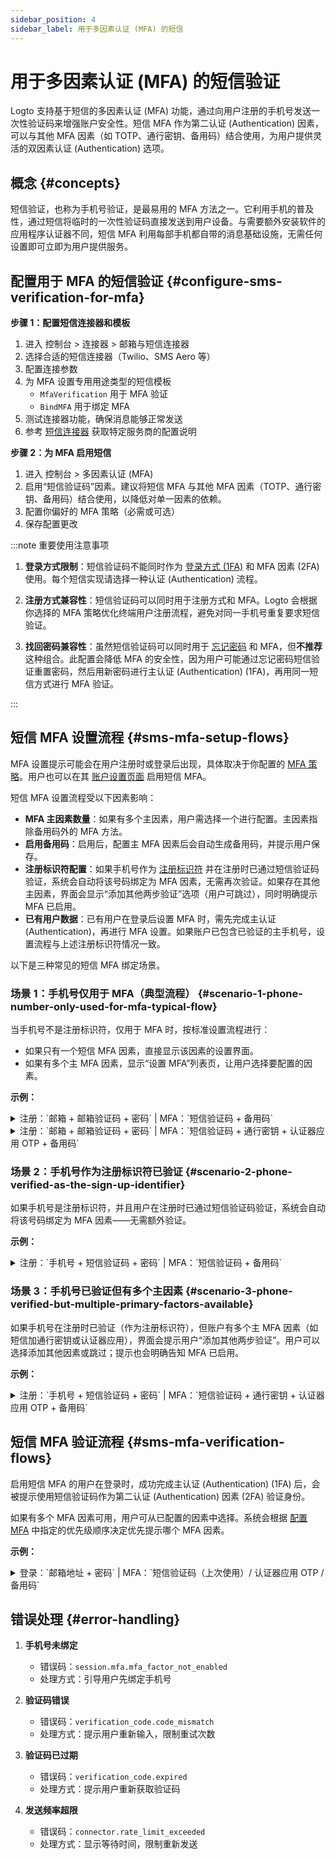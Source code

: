 ```yaml
---
sidebar_position: 4
sidebar_label: 用于多因素认证 (MFA) 的短信
---
```


# 用于多因素认证 (MFA) 的短信验证

Logto 支持基于短信的多因素认证 (MFA) 功能，通过向用户注册的手机号发送一次性验证码来增强账户安全性。短信 MFA 作为第二认证 (Authentication) 因素，可以与其他 MFA 因素（如 TOTP、通行密钥、备用码）结合使用，为用户提供灵活的双因素认证 (Authentication) 选项。

## 概念 \{#concepts}

短信验证，也称为手机号验证，是最易用的 MFA 方法之一。它利用手机的普及性，通过短信将临时的一次性验证码直接发送到用户设备。与需要额外安装软件的应用程序认证器不同，短信 MFA 利用每部手机都自带的消息基础设施，无需任何设置即可立即为用户提供服务。

## 配置用于 MFA 的短信验证 \{#configure-sms-verification-for-mfa}

**步骤 1：配置短信连接器和模板**

1. 进入 <CloudLink to="/connectors/passwordless">控制台 > 连接器 > 邮箱与短信连接器</CloudLink>
2. 选择合适的短信连接器（Twilio、SMS Aero 等）
3. 配置连接参数
4. 为 MFA 设置专用用途类型的短信模板
   - `MfaVerification` 用于 MFA 验证
   - `BindMFA` 用于绑定 MFA
5. 测试连接器功能，确保消息能够正常发送
6. 参考 [短信连接器](/connectors/sms-connectors) 获取特定服务商的配置说明

**步骤 2：为 MFA 启用短信**

1. 进入 <CloudLink to="/mfa">控制台 > 多因素认证 (MFA)</CloudLink>
2. 启用“短信验证码”因素。建议将短信 MFA 与其他 MFA 因素（TOTP、通行密钥、备用码）结合使用，以降低对单一因素的依赖。
3. 配置你偏好的 MFA 策略（必需或可选）
4. 保存配置更改

:::note 重要使用注意事项

1. **登录方式限制**：短信验证码不能同时作为 [登录方式 (1FA)](/end-user-flows/sign-up-and-sign-in/sign-in) 和 MFA 因素 (2FA) 使用。每个短信实现请选择一种认证 (Authentication) 流程。

2. **注册方式兼容性**：短信验证码可以同时用于注册方式和 MFA。Logto 会根据你选择的 MFA 策略优化终端用户注册流程，避免对同一手机号重复要求短信验证。

3. **找回密码兼容性**：虽然短信验证码可以同时用于 [忘记密码](/end-user-flows/sign-up-and-sign-in/reset-password) 和 MFA，但**不推荐**这种组合。此配置会降低 MFA 的安全性，因为用户可能通过忘记密码短信验证重置密码，然后用新密码进行主认证 (Authentication) (1FA)，再用同一短信方式进行 MFA 验证。

:::

## 短信 MFA 设置流程 \{#sms-mfa-setup-flows}

MFA 设置提示可能会在用户注册时或登录后出现，具体取决于你配置的 [MFA 策略](/end-user-flows/mfa/configure-mfa#global-mfa-configuration)。用户也可以在其 [账户设置页面](/end-user-flows/account-settings/by-account-api#manage-phone) 启用短信 MFA。

短信 MFA 设置流程受以下因素影响：

- **MFA 主因素数量**：如果有多个主因素，用户需选择一个进行配置。主因素指除备用码外的 MFA 方法。
- **启用备用码**：启用后，配置主 MFA 因素后会自动生成备用码，并提示用户保存。
- **注册标识符配置**：如果手机号作为 [注册标识符](/end-user-flows/sign-up-and-sign-in/sign-up#set-up-the-sign-up-identifier) 并在注册时已通过短信验证码验证，系统会自动将该号码绑定为 MFA 因素，无需再次验证。如果存在其他主因素，界面会显示“添加其他两步验证”选项（用户可跳过），同时明确提示 MFA 已启用。
- **已有用户数据**：已有用户在登录后设置 MFA 时，需先完成主认证 (Authentication)，再进行 MFA 设置。如果账户已包含已验证的主手机号，设置流程与上述注册标识符情况一致。

以下是三种常见的短信 MFA 绑定场景。

### 场景 1：手机号仅用于 MFA（典型流程） \{#scenario-1-phone-number-only-used-for-mfa-typical-flow}

当手机号不是注册标识符，仅用于 MFA 时，按标准设置流程进行：

- 如果只有一个短信 MFA 因素，直接显示该因素的设置界面。
- 如果有多个主 MFA 因素，显示“设置 MFA”列表页，让用户选择要配置的因素。

**示例：**

<details>
  <summary>注册：`邮箱 + 邮箱验证码 + 密码` | MFA：`短信验证码 + 备用码`</summary>
  <img src="/img/assets/sms-mfa-setup-scenario-1-1.png" alt="短信 MFA 设置流程 1-1" />
</details>

<details>
  <summary>
    注册：`邮箱 + 邮箱验证码 + 密码` | MFA：`短信验证码 + 通行密钥 + 认证器应用 OTP + 备用码`
  </summary>
  <img src="/img/assets/sms-mfa-setup-scenario-1-2.png" alt="短信 MFA 设置流程 1-2" />
</details>

### 场景 2：手机号作为注册标识符已验证 \{#scenario-2-phone-verified-as-the-sign-up-identifier}

如果手机号是注册标识符，并且用户在注册时已通过短信验证码验证，系统会自动将该号码绑定为 MFA 因素——无需额外验证。

**示例：**

<details>
  <summary>注册：`手机号 + 短信验证码 + 密码` | MFA：`短信验证码 + 备用码`</summary>
  <img src="/img/assets/sms-mfa-setup-scenario-2.png" alt="短信 MFA 设置流程 2" />
</details>

### 场景 3：手机号已验证但有多个主因素 \{#scenario-3-phone-verified-but-multiple-primary-factors-available}

如果手机号在注册时已验证（作为注册标识符），但账户有多个主 MFA 因素（如短信加通行密钥或认证器应用），界面会提示用户“添加其他两步验证”。用户可以选择添加其他因素或跳过；提示也会明确告知 MFA 已启用。

**示例：**

<details>
  <summary>
    注册：`手机号 + 短信验证码 + 密码` | MFA：`短信验证码 + 通行密钥 + 认证器应用 OTP + 备用码`
  </summary>
  <img src="/img/assets/sms-mfa-setup-scenario-3.png" alt="短信 MFA 设置流程 3" />
</details>

## 短信 MFA 验证流程 \{#sms-mfa-verification-flows}

启用短信 MFA 的用户在登录时，成功完成主认证 (Authentication) (1FA) 后，会被提示使用短信验证码作为第二认证 (Authentication) 因素 (2FA) 验证身份。

如果有多个 MFA 因素可用，用户可从已配置的因素中选择。系统会根据 [配置 MFA](/end-user-flows/mfa/configure-mfa#mfa-verification-flow) 中指定的优先级顺序决定优先提示哪个 MFA 因素。

**示例：**

<details>
  <summary>
    登录：`邮箱地址 + 密码` | MFA：`短信验证码（上次使用）/ 认证器应用 OTP / 备用码`
  </summary>
  <img src="/img/assets/sms-mfa-verification-flow.png" alt="短信 MFA 验证流程" />
</details>

## 错误处理 \{#error-handling}

1. **手机号未绑定**

   - 错误码：`session.mfa.mfa_factor_not_enabled`
   - 处理方式：引导用户先绑定手机号

2. **验证码错误**

   - 错误码：`verification_code.code_mismatch`
   - 处理方式：提示用户重新输入，限制重试次数

3. **验证码已过期**

   - 错误码：`verification_code.expired`
   - 处理方式：提示用户重新获取验证码

4. **发送频率超限**
   - 错误码：`connector.rate_limit_exceeded`
   - 处理方式：显示等待时间，限制重新发送

